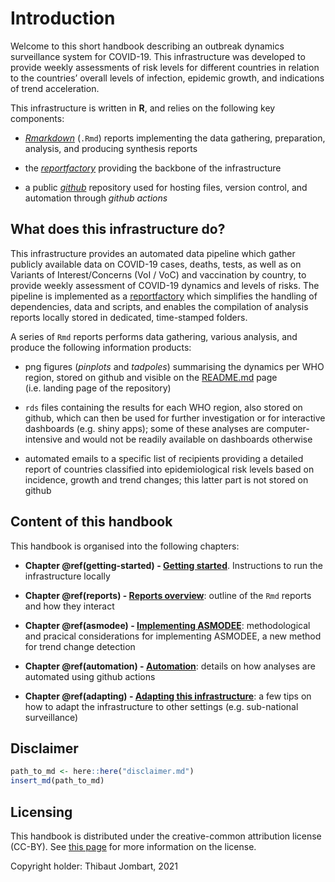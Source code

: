 
# Introduction {#intro}

Welcome to this short handbook describing an outbreak dynamics surveillance
system for COVID-19. This infrastructure was developed to provide weekly
assessments of risk levels for different countries in relation to the countries'
overall levels of infection, epidemic growth, and indications of trend
acceleration.


This infrastructure is written in **R**, and relies on the following key
components:

* [*Rmarkdown*](https://rmarkdown.rstudio.com/) (`.Rmd`) reports implementing
  the data gathering, preparation, analysis, and producing synthesis reports
  
* the [*reportfactory*](https://www.reconverse.org/reportfactory/) providing the
  backbone of the infrastructure

* a public [*github*](https://github.com/whocov/trend_analysis_public)
  repository used for hosting files, version control, and automation through
  *github actions*
  


## What does this infrastructure do?

This infrastructure provides an automated data pipeline which gather publicly
available data on COVID-19 cases, deaths, tests, as well as on Variants of
Interest/Concerns (VoI / VoC) and vaccination by country, to provide weekly
assessment of COVID-19 dynamics and levels of risks. The pipeline is implemented
as a [reportfactory](https://www.reconverse.org/reportfactory/) which simplifies
the handling of dependencies, data and scripts, and enables the compilation of
analysis reports locally stored in dedicated, time-stamped folders.


A series of `Rmd` reports performs data gathering, various analysis, and produce
the following information products:

* png figures (*pinplots* and *tadpoles*) summarising the dynamics per WHO
  region, stored on github and visible on the
  [README.md](https://github.com/whocov/trend_analysis_public) page (i.e. landing
  page of the repository)

  
* `rds` files containing the results for each WHO region, also stored on github,
  which can then be used for further investigation or for interactive dashboards
  (e.g. shiny apps); some of these analyses are computer-intensive and would not
  be readily available on dashboards otherwise
  
* automated emails to a specific list of recipients providing a detailed report
  of countries classified into epidemiological risk levels based on incidence,
  growth and trend changes; this latter part is not stored on github
  
  
  
## Content of this handbook

This handbook is organised into the following chapters:

* **Chapter \@ref(getting-started) - [Getting started](#getting-started)**. 
  Instructions to run the infrastructure locally

* **Chapter \@ref(reports) - [Reports overview](#reports)**: outline of the
  `Rmd` reports and how they interact

* **Chapter \@ref(asmodee) - [Implementing ASMODEE](#asmodee)**: methodological
  and pracical considerations for implementing ASMODEE, a new method for trend
  change detection

*  **Chapter \@ref(automation) - [Automation](#automation)**: details on how
   analyses are automated using github actions

* **Chapter \@ref(adapting) - [Adapting this infrastructure](#adapting)**: a few
  tips on how to adapt the infrastructure to other settings (e.g. sub-national
  surveillance)



## Disclaimer

```r

path_to_md <- here::here("disclaimer.md")
insert_md(path_to_md)

```



## Licensing

This handbook is distributed under the creative-common attribution license
(CC-BY). See [this page](https://creativecommons.org/licenses/by/2.0/) for more
information on the license.

Copyright holder: Thibaut Jombart, 2021
